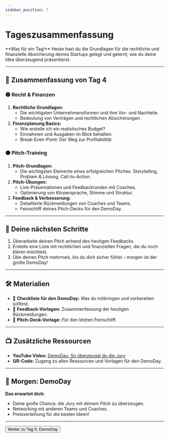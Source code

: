 ```yaml
---
sidebar_position: 7
---
```


# Tageszusammenfassung

<Admonition type="info" icon="🔄">
  **Was für ein Tag!** Heute hast du die Grundlagen für die rechtliche und
  finanzielle Absicherung deines Startups gelegt und gelernt, wie du deine Idee
  überzeugend präsentierst.
</Admonition>

---

## 🎯 **Zusammenfassung von Tag 4**

### 🟡 **Recht & Finanzen**

1. **Rechtliche Grundlagen:**
   - Die wichtigsten Unternehmensformen und ihre Vor- und Nachteile.
   - Bedeutung von Verträgen und rechtlichen Absicherungen.
2. **Finanzplanung Basics:**
   - Wie erstelle ich ein realistisches Budget?
   - Einnahmen und Ausgaben im Blick behalten.
   - Break-Even-Point: Der Weg zur Profitabilität.

### 🟠 **Pitch-Training**

1. **Pitch-Grundlagen:**
   - Die wichtigsten Elemente eines erfolgreichen Pitches: Storytelling, Problem & Lösung, Call-to-Action.
2. **Pitch-Übungen:**
   - Live-Präsentationen und Feedbackrunden mit Coaches.
   - Optimierung von Körpersprache, Stimme und Struktur.
3. **Feedback & Verbesserung:**
   - Detaillierte Rückmeldungen von Coaches und Teams.
   - Feinschliff deines Pitch-Decks für den DemoDay.

---

## 🚀 **Deine nächsten Schritte**

1. Überarbeite deinen Pitch anhand des heutigen Feedbacks.
2. Erstelle eine Liste mit rechtlichen und finanziellen Fragen, die du noch klären möchtest.
3. Übe deinen Pitch mehrmals, bis du dich sicher fühlst – morgen ist der große DemoDay!

---

## 🛠️ **Materialien**

- 📄 **Checkliste für den DemoDay:** Was du mitbringen und vorbereiten solltest.
- 📝 **Feedback-Vorlagen:** Zusammenfassung der heutigen Rückmeldungen.
- 🎤 **Pitch-Deck-Vorlage:** Für den letzten Feinschliff.

---

## 📺 **Zusätzliche Ressourcen**

- **YouTube Video:** [DemoDay: So überzeugst du die Jury](https://www.youtube.com/watch?v=1ChhmtT4Wn4)
- **QR-Code:** Zugang zu allen Ressourcen und Vorlagen für den DemoDay.

---

## 📍 **Morgen: DemoDay**

**Das erwartet dich:**

- Deine große Chance, die Jury mit deinem Pitch zu überzeugen.
- Networking mit anderen Teams und Coaches.
- Preisverleihung für die besten Ideen!

---

<Button destination="/roadmap/docs/startup-basics/yfn-school/day5/overview">
  Weiter zu Tag 5: DemoDay
</Button>
